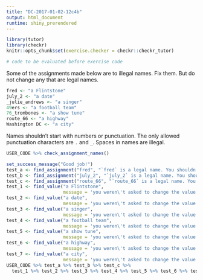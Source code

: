 ```yaml
---
title: "DC-2017-01-02-12c4b"
output: html_document
runtime: shiny_prerendered
---
```


```r
library(tutor)
library(checkr)
knitr::opts_chunk$set(exercise.checker = checkr::checkr_tutor)
```

```r
# code to be evaluated before exercise code
```

Some of the assignments made below are to illegal names. Fix them. But do not change any that are legal names.

```r
fred <- "a Flintstone"
july_2 <- "a date"
_julie_andrews <- "a singer"
49ers <- "a football team"
76_trombones <- "a show tune"
route_66 <- "a highway"
Washington DC <- "a city"
```

<!-- narrative to wrap up (if any) goes here -->

<div id="DC-2017-01-02-12c4b-hint">
Names shouldn't start with numbers or punctuation. The only allowed punctuation characters are `.` and `_`. Spaces in names are illegal.
</div>

```r
USER_CODE %>% check_assignment_names()
```

```r
set_success_message("Good job!") 
test_a <- find_assignment("fred", "`fred` is a legal name. You shouldn't have changed it.")
test_b <- find_assignment("july_2", "`july_2` is a legal name. You shouldn't have changed it.")
test_c <- find_assignment("route_66", "`route_66` is a legal name. You shouldn't have changed it.")
test_1 <- find_value("a Flintstone", 
                     message = 'you weren\'t asked to change the value `"a Flintstone"` to which the name was being assigned.') 
test_2 <- find_value("a date", 
                     message = 'you weren\'t asked to change the value `"a date"` to which the name was being assigned.')
test_3 <- find_value("a singer", 
                     message = 'you weren\'t asked to change the value `"a singer"` to which the name was being assigned.')
test_4 <- find_value("a football team", 
                     message = 'you weren\'t asked to change the value `"a football team"` to which the name was being assigned.')
test_5 <- find_value("a show tune", 
                     message = 'you weren\'t asked to change the value `"a show tune"` to which the name was being assigned.')
test_6 <- find_value("a highway", 
                     message = 'you weren\'t asked to change the value `"a highway"` to which the name was being assigned.')
test_7 <- find_value("a city", 
                     message = 'you weren\'t asked to change the value `"a city"` to which the name was being assigned.')
USER_CODE %>% test_a %>% test_b %>% test_c %>% 
  test_1 %>% test_2 %>% test_3 %>% test_4 %>% test_5 %>% test_6 %>% test_7 
```


